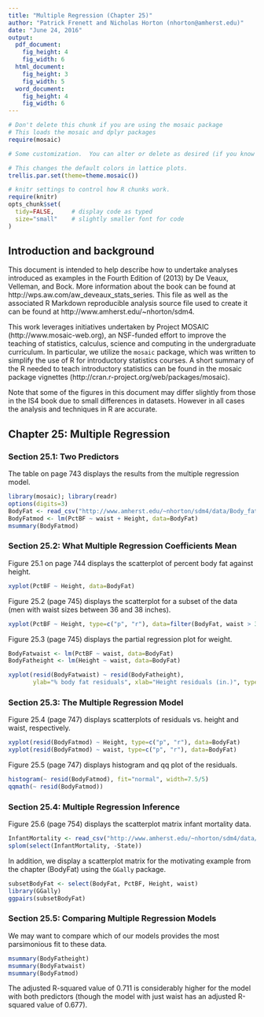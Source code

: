 ```yaml
---
title: "Multiple Regression (Chapter 25)"
author: "Patrick Frenett and Nicholas Horton (nhorton@amherst.edu)"
date: "June 24, 2016"
output: 
  pdf_document:
    fig_height: 4
    fig_width: 6
  html_document:
    fig_height: 3
    fig_width: 5
  word_document:
    fig_height: 4
    fig_width: 6
---
```

  
  
  ```r
# Don't delete this chunk if you are using the mosaic package
# This loads the mosaic and dplyr packages
require(mosaic)
```

```r
# Some customization.  You can alter or delete as desired (if you know what you are doing).

# This changes the default colors in lattice plots.
trellis.par.set(theme=theme.mosaic())  

# knitr settings to control how R chunks work.
require(knitr)
opts_chunk$set(
  tidy=FALSE,     # display code as typed
  size="small"    # slightly smaller font for code
)
```

## Introduction and background 

This document is intended to help describe how to undertake analyses introduced 
as examples in the Fourth Edition of \emph{Intro Stats} (2013) by De Veaux, Velleman, and Bock.
More information about the book can be found at http://wps.aw.com/aw_deveaux_stats_series.  This
file as well as the associated R Markdown reproducible analysis source file used to create it can be found at http://www.amherst.edu/~nhorton/sdm4.

This work leverages initiatives undertaken by Project MOSAIC (http://www.mosaic-web.org), an NSF-funded effort to improve the teaching of statistics, calculus, science and computing in the undergraduate curriculum. In particular, we utilize the `mosaic` package, which was written to simplify the use of R for introductory statistics courses. A short summary of the R needed to teach introductory statistics can be found in the mosaic package vignettes (http://cran.r-project.org/web/packages/mosaic).

Note that some of the figures in this document may differ slightly from those in the IS4 book due to small differences in datasets. However in all cases the analysis and techniques in R are accurate.

## Chapter 25: Multiple Regression

### Section 25.1: Two Predictors


The table on page 743 displays the results from the multiple regression model.

```r
library(mosaic); library(readr)
options(digits=3)
BodyFat <- read_csv("http://www.amherst.edu/~nhorton/sdm4/data/Body_fat_complete.csv")
BodyFatmod <- lm(PctBF ~ waist + Height, data=BodyFat)
msummary(BodyFatmod)
```

### Section 25.2: What Multiple Regression Coefficients Mean

Figure 25.1 on page 744 displays the scatterplot of percent body fat against height.

```r
xyplot(PctBF ~ Height, data=BodyFat)
```

Figure 25.2 (page 745) displays the scatterplot for a subset of the data (men with waist sizes between 36 and 38 inches).

```r
xyplot(PctBF ~ Height, type=c("p", "r"), data=filter(BodyFat, waist > 36, waist < 38))
```

Figure 25.3 (page 745) displays the partial regression plot for weight.

```r
BodyFatwaist <- lm(PctBF ~ waist, data=BodyFat)
BodyFatheight <- lm(Height ~ waist, data=BodyFat)

xyplot(resid(BodyFatwaist) ~ resid(BodyFatheight), 
       ylab="% body fat residuals", xlab="Height residuals (in.)", type=c("p", "r"))
```

### Section 25.3: The Multiple Regression Model 

Figure 25.4 (page 747) displays scatterplots of residuals vs. height and waist, respectively.

```r
xyplot(resid(BodyFatmod) ~ Height, type=c("p", "r"), data=BodyFat)
xyplot(resid(BodyFatmod) ~ waist, type=c("p", "r"), data=BodyFat)
```

Figure 25.5 (page 747) displays histogram and qq plot of the residuals.

```r
histogram(~ resid(BodyFatmod), fit="normal", width=7.5/5)
qqmath(~ resid(BodyFatmod))
```

 
### Section 25.4: Multiple Regression Inference

Figure 25.6 (page 754) displays the scatterplot matrix infant mortality data.  

```r
InfantMortality <- read_csv("http://www.amherst.edu/~nhorton/sdm4/data/Infant_Mortality.csv")
splom(select(InfantMortality, -State))
```

In addition, we display a scatterplot matrix for the motivating example from the chapter (BodyFat) using the `GGally` package.
```r
subsetBodyFat <- select(BodyFat, PctBF, Height, waist)
library(GGally)
ggpairs(subsetBodyFat)
```

 
### Section 25.5: Comparing Multiple Regression Models

We may want to compare which of our models provides the most parsimonious fit to these data.

```r
msummary(BodyFatheight)
msummary(BodyFatwaist)
msummary(BodyFatmod)
```

The adjusted R-squared value of 0.711 is considerably higher for the model
with both predictors (though the model with just waist has an adjusted R-squared value of 0.677).
